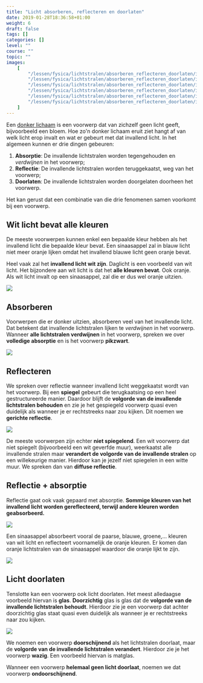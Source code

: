 ```yaml
---
title: "Licht absorberen, reflecteren en doorlaten"
date: 2019-01-28T18:36:58+01:00
weight: 6
draft: false
tags: []
categories: []
level: ""
course: ""
topic: ""
images:
    [
        "/lessen/fysica/lichtstralen/absorberen_reflecteren_doorlaten/img/white_light.png",
        "/lessen/fysica/lichtstralen/absorberen_reflecteren_doorlaten/img/absorptie.png",
        "/lessen/fysica/lichtstralen/absorberen_reflecteren_doorlaten/img/reflectie.png",
        "/lessen/fysica/lichtstralen/absorberen_reflecteren_doorlaten/img/absorptie_reflectie.png",
        "/lessen/fysica/lichtstralen/absorberen_reflecteren_doorlaten/img/orange.png",
        "/lessen/fysica/lichtstralen/absorberen_reflecteren_doorlaten/img/licht_doorlaten.png",
    ]
---
```


Een [donker lichaam](lichtbronnen#donkere-lichamen) is een voorwerp dat
van zichzelf geen licht geeft, bijvoorbeeld een bloem. Hoe zo'n donker lichaam
eruit ziet hangt af van welk licht erop invalt en wat er gebeurt met dat
invallend licht. In het algemeen kunnen er drie dingen gebeuren:

1. **Absorptie**: De invallende lichtstralen worden tegengehouden en
   _verdwijnen_ in het voorwerp;
2. **Reflectie**: De invallende lichtstralen worden teruggekaatst, weg van het
   voorwerp;
3. **Doorlaten**: De invallende lichtstralen worden doorgelaten doorheen het
   voorwerp.

Het kan gerust dat een combinatie van die drie fenomenen samen voorkomt bij een
voorwerp.

## Wit licht bevat alle kleuren

De meeste voorwerpen kunnen enkel een bepaalde
kleur hebben als het invallend licht die bepaalde kleur bevat. Een sinaasappel
zal in blauw licht niet meer oranje lijken omdat het invallend blauwe licht
geen oranje bevat.

Heel vaak zal het **invallend licht wit zijn**. Daglicht is een voorbeeld van
wit licht. Het bijzondere aan wit licht is dat het **alle kleuren bevat**. Ook
oranje. Als wit licht invalt op een sinaasappel, zal die er dus wel oranje
uitzien.

![](img/white_light.png)

## Absorberen

Voorwerpen die er donker uitzien, absorberen veel van het
invallende licht. Dat betekent dat invallende lichtstralen lijken te
_verdwijnen_ in het voorwerp. Wanneer **alle lichtstralen verdwijnen** in het
voorwerp, spreken we over **volledige absorptie** en is het voorwerp
**pikzwart**.

![](img/absorptie.png)

## Reflecteren

We spreken over reflectie wanneer invallend licht weggekaatst
wordt van het voorwerp. Bij een **spiegel** gebeurt die terugkaatsing op een
heel gestructureerde manier. Daardoor blijft de **volgorde van de invallende
lichtstralen behouden** en zie je het gespiegeld voorwerp quasi even duidelijk
als wanneer je er rechtstreeks naar zou kijken. Dit noemen we **gerichte
reflectie**.

![](img/reflectie.png)

De meeste voorwerpen zijn echter **niet spiegelend**. Een wit voorwerp dat niet
spiegelt <Mute>(bijvoorbeeld een wit geverfde muur)</Mute>, weerkaatst alle
invallende stralen maar **verandert de volgorde van de invallende stralen** op
een willekeurige manier. Hierdoor kan je jezelf niet spiegelen in een witte
muur. We spreken dan van **diffuse reflectie**.

## Reflectie + absorptie

Reflectie gaat ook vaak gepaard met absorptie.
**Sommige kleuren van het invallend licht worden gereflecteerd, terwijl andere
kleuren worden geabsorbeerd.**

![](img/absorptie_reflectie.png)

Een sinaasappel absorbeert vooral de paarse, blauwe, groene,... kleuren van wit
licht en reflecteert voornamelijk de oranje kleuren. Er komen dan oranje
lichtstralen van de sinaasappel waardoor die oranje lijkt te zijn.

![](img/orange.png)

## Licht doorlaten

Tenslotte kan een voorwerp ook licht doorlaten. Het meest
alledaagse voorbeeld hiervan is **glas**. **Doorzichtig** glas is glas dat de
**volgorde van de invallende lichtstralen behoudt**. Hierdoor zie je een
voorwerp dat achter doorzichtig glas staat quasi even duidelijk als wanneer je
er rechtstreeks naar zou kijken.

![](img/licht_doorlaten.png)

We noemen een voorwerp **doorschijnend** als het lichtstralen
doorlaat, maar de **volgorde van de invallende
lichtstralen verandert**. Hierdoor zie je het voorwerp **wazig**. Een voorbeeld
hiervan is matglas.

Wanneer een voorwerp **helemaal geen licht doorlaat**, noemen we dat voorwerp
**ondoorschijnend**.
